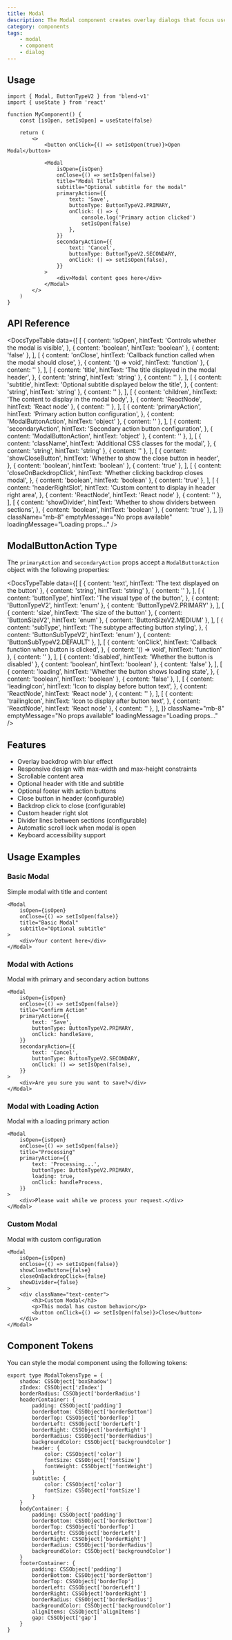 ```yaml
---
title: Modal
description: The Modal component creates overlay dialogs that focus user attention on specific content or actions, with backdrop blur, animations, and various configuration options.
category: components
tags:
    - modal
    - component
    - dialog
---
```


<ModalPreview />

## Usage

```tsx
import { Modal, ButtonTypeV2 } from 'blend-v1'
import { useState } from 'react'

function MyComponent() {
    const [isOpen, setIsOpen] = useState(false)

    return (
        <>
            <button onClick={() => setIsOpen(true)}>Open Modal</button>

            <Modal
                isOpen={isOpen}
                onClose={() => setIsOpen(false)}
                title="Modal Title"
                subtitle="Optional subtitle for the modal"
                primaryAction={{
                    text: 'Save',
                    buttonType: ButtonTypeV2.PRIMARY,
                    onClick: () => {
                        console.log('Primary action clicked')
                        setIsOpen(false)
                    },
                }}
                secondaryAction={{
                    text: 'Cancel',
                    buttonType: ButtonTypeV2.SECONDARY,
                    onClick: () => setIsOpen(false),
                }}
            >
                <div>Modal content goes here</div>
            </Modal>
        </>
    )
}
```

## API Reference

<DocsTypeTable
    data={[
        [
            {
                content: 'isOpen',
                hintText: 'Controls whether the modal is visible',
            },
            { content: 'boolean', hintText: 'boolean' },
            { content: 'false' },
        ],
        [
            {
                content: 'onClose',
                hintText:
                    'Callback function called when the modal should close',
            },
            { content: '() => void', hintText: 'function' },
            { content: '' },
        ],
        [
            {
                content: 'title',
                hintText: 'The title displayed in the modal header',
            },
            { content: 'string', hintText: 'string' },
            { content: '' },
        ],
        [
            {
                content: 'subtitle',
                hintText: 'Optional subtitle displayed below the title',
            },
            { content: 'string', hintText: 'string' },
            { content: '' },
        ],
        [
            {
                content: 'children',
                hintText: 'The content to display in the modal body',
            },
            { content: 'ReactNode', hintText: 'React node' },
            { content: '' },
        ],
        [
            {
                content: 'primaryAction',
                hintText: 'Primary action button configuration',
            },
            { content: 'ModalButtonAction', hintText: 'object' },
            { content: '' },
        ],
        [
            {
                content: 'secondaryAction',
                hintText: 'Secondary action button configuration',
            },
            { content: 'ModalButtonAction', hintText: 'object' },
            { content: '' },
        ],
        [
            {
                content: 'className',
                hintText: 'Additional CSS classes for the modal',
            },
            { content: 'string', hintText: 'string' },
            { content: '' },
        ],
        [
            {
                content: 'showCloseButton',
                hintText: 'Whether to show the close button in header',
            },
            { content: 'boolean', hintText: 'boolean' },
            { content: 'true' },
        ],
        [
            {
                content: 'closeOnBackdropClick',
                hintText: 'Whether clicking backdrop closes modal',
            },
            { content: 'boolean', hintText: 'boolean' },
            { content: 'true' },
        ],
        [
            {
                content: 'headerRightSlot',
                hintText: 'Custom content to display in header right area',
            },
            { content: 'ReactNode', hintText: 'React node' },
            { content: '' },
        ],
        [
            {
                content: 'showDivider',
                hintText: 'Whether to show dividers between sections',
            },
            { content: 'boolean', hintText: 'boolean' },
            { content: 'true' },
        ],
    ]}
    className="mb-8"
    emptyMessage="No props available"
    loadingMessage="Loading props..."
/>

## ModalButtonAction Type

The `primaryAction` and `secondaryAction` props accept a `ModalButtonAction` object with the following properties:

<DocsTypeTable
    data={[
        [
            { content: 'text', hintText: 'The text displayed on the button' },
            { content: 'string', hintText: 'string' },
            { content: '' },
        ],
        [
            {
                content: 'buttonType',
                hintText: 'The visual type of the button',
            },
            { content: 'ButtonTypeV2', hintText: 'enum' },
            { content: 'ButtonTypeV2.PRIMARY' },
        ],
        [
            { content: 'size', hintText: 'The size of the button' },
            { content: 'ButtonSizeV2', hintText: 'enum' },
            { content: 'ButtonSizeV2.MEDIUM' },
        ],
        [
            {
                content: 'subType',
                hintText: 'The subtype affecting button styling',
            },
            { content: 'ButtonSubTypeV2', hintText: 'enum' },
            { content: 'ButtonSubTypeV2.DEFAULT' },
        ],
        [
            {
                content: 'onClick',
                hintText: 'Callback function when button is clicked',
            },
            { content: '() => void', hintText: 'function' },
            { content: '' },
        ],
        [
            { content: 'disabled', hintText: 'Whether the button is disabled' },
            { content: 'boolean', hintText: 'boolean' },
            { content: 'false' },
        ],
        [
            {
                content: 'loading',
                hintText: 'Whether the button shows loading state',
            },
            { content: 'boolean', hintText: 'boolean' },
            { content: 'false' },
        ],
        [
            {
                content: 'leadingIcon',
                hintText: 'Icon to display before button text',
            },
            { content: 'ReactNode', hintText: 'React node' },
            { content: '' },
        ],
        [
            {
                content: 'trailingIcon',
                hintText: 'Icon to display after button text',
            },
            { content: 'ReactNode', hintText: 'React node' },
            { content: '' },
        ],
    ]}
    className="mb-8"
    emptyMessage="No props available"
    loadingMessage="Loading props..."
/>

## Features

- Overlay backdrop with blur effect
- Responsive design with max-width and max-height constraints
- Scrollable content area
- Optional header with title and subtitle
- Optional footer with action buttons
- Close button in header (configurable)
- Backdrop click to close (configurable)
- Custom header right slot
- Divider lines between sections (configurable)
- Automatic scroll lock when modal is open
- Keyboard accessibility support

## Usage Examples

### Basic Modal

Simple modal with title and content

```tsx
<Modal
    isOpen={isOpen}
    onClose={() => setIsOpen(false)}
    title="Basic Modal"
    subtitle="Optional subtitle"
>
    <div>Your content here</div>
</Modal>
```

### Modal with Actions

Modal with primary and secondary action buttons

```tsx
<Modal
    isOpen={isOpen}
    onClose={() => setIsOpen(false)}
    title="Confirm Action"
    primaryAction={{
        text: 'Save',
        buttonType: ButtonTypeV2.PRIMARY,
        onClick: handleSave,
    }}
    secondaryAction={{
        text: 'Cancel',
        buttonType: ButtonTypeV2.SECONDARY,
        onClick: () => setIsOpen(false),
    }}
>
    <div>Are you sure you want to save?</div>
</Modal>
```

### Modal with Loading Action

Modal with a loading primary action

```tsx
<Modal
    isOpen={isOpen}
    onClose={() => setIsOpen(false)}
    title="Processing"
    primaryAction={{
        text: 'Processing...',
        buttonType: ButtonTypeV2.PRIMARY,
        loading: true,
        onClick: handleProcess,
    }}
>
    <div>Please wait while we process your request.</div>
</Modal>
```

### Custom Modal

Modal with custom configuration

```tsx
<Modal
    isOpen={isOpen}
    onClose={() => setIsOpen(false)}
    showCloseButton={false}
    closeOnBackdropClick={false}
    showDivider={false}
>
    <div className="text-center">
        <h3>Custom Modal</h3>
        <p>This modal has custom behavior</p>
        <button onClick={() => setIsOpen(false)}>Close</button>
    </div>
</Modal>
```

## Component Tokens

You can style the modal component using the following tokens:

```tsx
export type ModalTokensType = {
    shadow: CSSObject['boxShadow']
    zIndex: CSSObject['zIndex']
    borderRadius: CSSObject['borderRadius']
    headerContainer: {
        padding: CSSObject['padding']
        borderBottom: CSSObject['borderBottom']
        borderTop: CSSObject['borderTop']
        borderLeft: CSSObject['borderLeft']
        borderRight: CSSObject['borderRight']
        borderRadius: CSSObject['borderRadius']
        backgroundColor: CSSObject['backgroundColor']
        header: {
            color: CSSObject['color']
            fontSize: CSSObject['fontSize']
            fontWeight: CSSObject['fontWeight']
        }
        subtitle: {
            color: CSSObject['color']
            fontSize: CSSObject['fontSize']
        }
    }
    bodyContainer: {
        padding: CSSObject['padding']
        borderBottom: CSSObject['borderBottom']
        borderTop: CSSObject['borderTop']
        borderLeft: CSSObject['borderLeft']
        borderRight: CSSObject['borderRight']
        borderRadius: CSSObject['borderRadius']
        backgroundColor: CSSObject['backgroundColor']
    }
    footerContainer: {
        padding: CSSObject['padding']
        borderBottom: CSSObject['borderBottom']
        borderTop: CSSObject['borderTop']
        borderLeft: CSSObject['borderLeft']
        borderRight: CSSObject['borderRight']
        borderRadius: CSSObject['borderRadius']
        backgroundColor: CSSObject['backgroundColor']
        alignItems: CSSObject['alignItems']
        gap: CSSObject['gap']
    }
}
```
